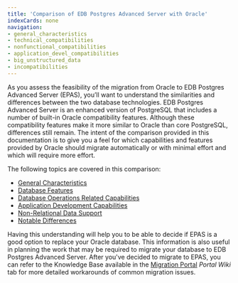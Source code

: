 ```yaml
---
title: 'Comparison of EDB Postgres Advanced Server with Oracle'
indexCards: none
navigation:
- general_characteristics
- technical_compatibilities
- nonfunctional_compatibilities
- application_devel_compatibilities
- big_unstructured_data
- incompatibilities
---
```


As you assess the feasibility of the migration from Oracle to EDB Postgres Advanced Server (EPAS), you’ll want to understand the similarities and differences between the two database technologies.  EDB Postgres Advanced Server is an enhanced version of PostgreSQL that includes a number of built-in Oracle compatibility features.  Although these compatibility features make it more similar to Oracle than core PostgreSQL, differences still remain.  The intent of the comparison provided in this documentation is to give you a feel for which capabilities and features provided by Oracle should migrate automatically or with minimal effort and which will require more effort.  

The following topics are covered in this comparison:
- [General Characteristics](/general_characteristics.mdx)
- [Database Features](/technical_compatibilities.mdx)
- [Database Operations Related Capabilities](/nonfunctional_compatibilities.mdx)
- [Application Development Capabilities](/application_devel_compatibilities.mdx)
- [Non-Relational Data Support](/big_unstructured_data.mdx)
- [Notable Differences](/incompatibilities.mdx)

Having this understanding will help you to be able to decide if EPAS is a good option to replace your Oracle database. This information is also useful in planning the work that may be required to migrate your database to EDB Postgres Advanced Server.  After you've decided to migrate to EPAS, you can refer to the Knowledge Base available in the [Migration Portal](https://migration.enterprisedb.com/) *Portal Wiki* tab for more detailed workarounds of common migration issues.
